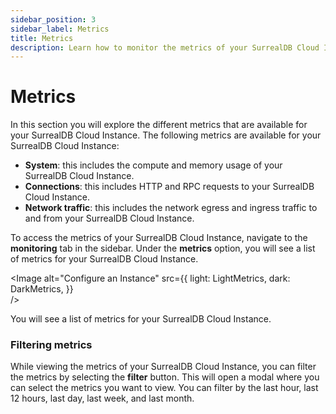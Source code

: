 ```yaml
---
sidebar_position: 3
sidebar_label: Metrics
title: Metrics
description: Learn how to monitor the metrics of your SurrealDB Cloud Instance. 
---
```



# Metrics

In this section you will explore the different metrics that are available for your SurrealDB Cloud Instance. The following metrics are available for your SurrealDB Cloud Instance:

- **System**: this includes the compute and memory usage of your SurrealDB Cloud Instance. 
- **Connections**: this includes HTTP and RPC requests to your SurrealDB Cloud Instance. 
- **Network traffic**: this includes the network egress and ingress traffic to and from your SurrealDB Cloud Instance. 

To access the metrics of your SurrealDB Cloud Instance, navigate to the **monitoring** tab in the sidebar. Under the **metrics** option, you will see a list of metrics for your SurrealDB Cloud Instance. 

<Image
alt="Configure an Instance"
src={{
	light: LightMetrics,
	dark: DarkMetrics,
	}}  
/>

You will see a list of metrics for your SurrealDB Cloud Instance. 

### Filtering metrics

While viewing the metrics of your SurrealDB Cloud Instance, you can filter the metrics by selecting the **filter** button. This will open a modal where you can select the metrics you want to view. You can filter by the last hour, last 12 hours, last day, last week, and last month. 
